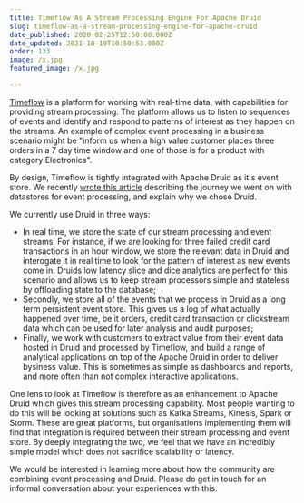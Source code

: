 ```yaml
---
title: Timeflow As A Stream Processing Engine For Apache Druid
slug: timeflow-as-a-stream-processing-engine-for-apache-druid
date_published: 2020-02-25T12:50:00.000Z
date_updated: 2021-10-19T10:50:53.000Z
order: 133
image: /x.jpg
featured_image: /x.jpg

---
```


[Timeflow](/the-key-value-propositions-of-timeflow) is a platform for working with real-time data, with capabilities for providing stream processing.  The platform allows us to listen to sequences of events and identify and respond to patterns of interest as they happen on the streams.   An example of complex event processing in a business scenario might be "inform us when a high value customer places three orders in a 7 day time window and one of those is for a product with category Electronics".

By design, Timeflow is tightly integrated with Apache Druid as it's event store.  We recently [wrote this article](/why-we-use-apache-druid-as-our-datastore/) describing the journey we went on with datastores for event processing, and explain why we chose Druid.

We currently use Druid in three ways:

- In real time, we store the state of our stream processing and event streams.  For instance, if we are looking for three failed credit card transactions in an hour window, we store the relevant data in Druid and interogate it in real time to look for the pattern of interest as new events come in.  Druids low latency slice and dice analytics are perfect for this scenario and allows us to keep stream processors simple and stateless by offloading state to the database;  
- Secondly, we store all of the events that we process in Druid as a long term persistent event store.  This gives us a log of what actually happened over time, be it orders, credit card transaction or clickstream data which can be used for later analysis and audit purposes;
- Finally, we work with customers to extract value from their event data hosted in Druid and processed by Timeflow, and build a range of analytical applications on top of the Apache Druid in order to deliver bysiness value.  This is sometimes as simple as dashboards and reports, and more often than not complex interactive applications.  

One lens to look at Timeflow is therefore as an enhancement to Apache Druid which gives this stream processing capability.  Most people wanting to do this will be looking at solutions such as Kafka Streams, Kinesis, Spark or Storm.  These are great platforms, but organisations implementing them will find that integration is required between their stream processing and event store.  By deeply integrating the two, we feel that we have an incredibly simple model which does not sacrifice scalability or latency.  

We would be interested in learning more about how the community are combining event processing and Druid.  Please do get in touch for an informal conversation about your experiences with this.  